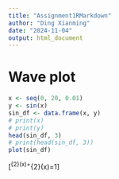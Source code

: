 ```yaml
---
title: "Assignment1RMarkdown"
author: "Ding Xianming"
date: "2024-11-04"
output: html_document
---
```


# Wave plot
```r
x <- seq(0, 20, 0.01)
y <- sin(x)
sin_df <- data.frame(x, y)
# print(x)
# print(y)
head(sin_df, 3)
# print(head(sin_df, 3))
plot(sin_df)
```

\[\sin^{2}(x)+\cos^{2}(x)=1\]

